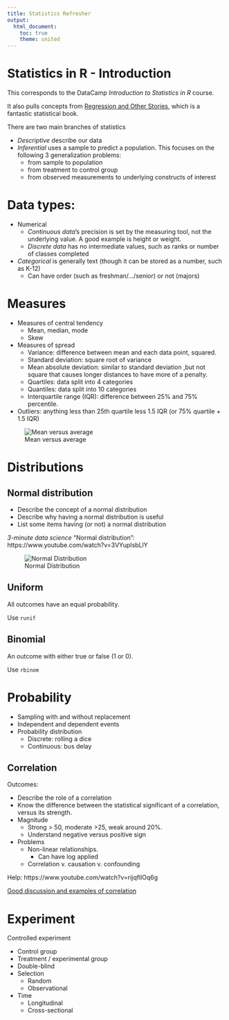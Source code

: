 ```yaml
---
title: Statistics Refresher
output: 
  html_document:
    toc: true
    theme: united
---
```


# Statistics in R - Introduction

This corresponds to the DataCamp *Introduction to Statistics in R* course.

It also pulls concepts from [Regression and Other Stories](https://avehtari.github.io/ROS-Examples/), which is a fantastic statistical book.

There are two main branches of statistics

- *Descriptive* describe our data
- *Inferential* uses a sample to predict a population. This focuses on the following 3 generalization problems:
  - from sample to population
  - from treatment to control group
  - from observed measurements to underlying constructs of interest

# Data types:

- Numerical
  - *Continuous data*'s precision is set by the measuring tool, not the underlying value. A good example is height or weight.
  - *Discrete data* has no intermediate values, such as ranks or number of classes completed
- *Categorical* is generally text (though it can be stored as a number, such as K-12)
  - Can have order (such as freshman/.../senior) or not (majors)

# Measures

- Measures of central tendency
  - Mean, median, mode
  - Skew
- Measures of spread
  - Variance: difference between mean and each data point, squared.
  - Standard deviation: square root of variance
  - Mean absolute deviation: similar to standard deviation ,but not square that causes longer distances to have more of a penalty.
  - Quartiles: data split into 4 categories
  - Quantiles: data split into 10 categories
  - Interquartile range (IQR): difference between 25% and 75% percentile.
- Outliers: anything less than 25th quartile less 1.5 IQR (or 75% quartile + 1.5 IQR)

![Mean versus average](ml01-statistics-meangirl.jpeg)
  

# Distributions


## Normal distribution

- Describe the concept of a normal distribution
- Describe why having a normal distribution is useful
- List some items having (or not) a normal distribution

*3-minute data science* "Normal distribution": https://www.youtube.com/watch?v=3VYupIsbLlY

![Normal Distribution](ml01-statistics-normaldist-weightrack.jpeg)

## Uniform

All outcomes have an equal probability.

Use `runif`


## Binomial

An outcome with either true or false (1 or 0).

Use `rbinom`


# Probability

- Sampling with and without replacement
- Independent and dependent events
- Probability distribution
  - Discrete: rolling a dice
  - Continuous: bus delay


## Correlation 

Outcomes:

- Describe the role of a correlation
- Know the difference between the statistical significant of a correlation, versus its strength.
- Magnitude
  - Strong > 50, moderate >25, weak around 20%.
  - Understand negative versus positive sign
- Problems
  - Non-linear relationships.
    - Can have log applied
  - Correlation v. causation v. confounding 
  

Help: https://www.youtube.com/watch?v=rijqfllOq6g

[Good discussion and examples of correlation](https://www.reddit.com/r/dataisbeautiful/comments/18p85yp/correlating_four_other_variables_with_a_states/?share_id=IsERBPtlNN-F0Bw9s0kSn)


# Experiment

Controlled experiment

- Control group
- Treatment / experimental group
- Double-blind
- Selection
  - Random 
  - Observational
- Time
  - Longitudinal
  - Cross-sectional
